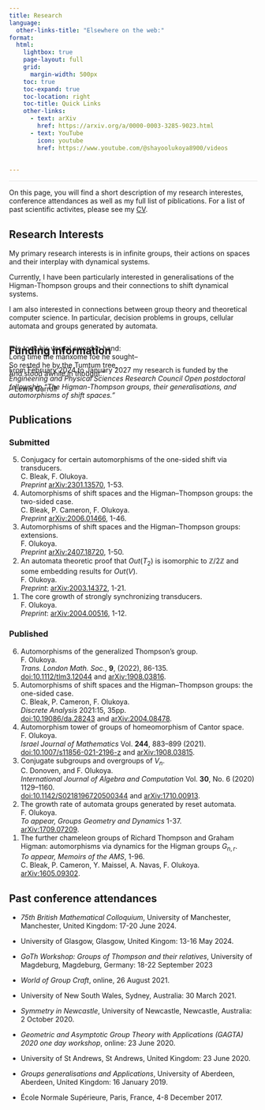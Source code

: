 ```yaml
---
title: Research
language:
  other-links-title: "Elsewhere on the web:"
format: 
  html:
    lightbox: true
    page-layout: full
    grid: 
      margin-width: 500px
    toc: true
    toc-expand: true
    toc-location: right
    toc-title: Quick Links
    other-links: 
      - text: arXiv
        href: https://arxiv.org/a/0000-0003-3285-9023.html
      - text: YouTube
        icon: youtube
        href: https://www.youtube.com/@shayoolukoya8900/videos
    
    
---
```

<hr style="opacity:0.1">




On this page, you will find a short description of my research interestes, conference attendances as well as my full list of piblications. For a list of past scientific activites, please see my [CV](./curriculumvitae.pdf){target="_blank"}.




## Research Interests


My primary research interests is in infinite groups, their actions on spaces and their interplay with dynamical systems. 


Currently, I have been particularly interested in generalisations of the Higman-Thompson groups and their connections to shift dynamical systems. 



I am also interested in connections between group theory and theoretical computer science. In particular, decision problems in groups, cellular automata and groups generated by automata.

::: {.column-margin style="position: fixed;"}


::: {.quote-container}

::: {.stylized-quote}

"He took his vorpal sword in hand: <br>
Long time the manxome foe he sought–<br>
So rested he by the Tumtum tree,<br>
And stood awhile in thought."

::: {.quote-attribution}
-- Lewis Carroll

:::

:::

:::

:::




## Funding information


From February 2024 to January 2027 my research is funded by the *Engineering and Physical Sciences Research Council Open postdoctoral fellowship "The Higman-Thompson groups, their generalisations, and automorphisms of shift spaces."*

  

## Publications



### Submitted

<ol reversed>


<li> Conjugacy for certain automorphisms of the one-sided shift via transducers. <br>
C. Bleak, F. Olukoya. <br> 
*Preprint* 	[arXiv:2301.13570](https://arxiv.org/abs/2301.13570), 1-53. </li> 

<li> Automorphisms of shift spaces and the Higman--Thompson groups: the two-sided case. <br> 
C. Bleak, P. Cameron, F. Olukoya. <br>
*Preprint* [arXiv:2006.01466](https://arxiv.org/abs/2006.01466), 1-46.</li>

<li> Automorphisms of shift spaces and the Higman--Thompson groups: extensions. <br>
F. Olukoya. <br>
*Preprint* [arXiv:2407.18720](https://arxiv.org/abs/2407.18720), 1-50. </li> 


<li> An automata theoretic proof that $Out(T_2)$ is isomorphic to $\mathbb{Z}/ 2\mathbb{Z}$ and some embedding results for $Out(V)$. <br>
F. Olukoya. <br>
*Preprint*:  [arXiv:2003.14372](https://arxiv.org/abs/2003.14372), 1-21.</li> 

<li> The core growth of strongly synchronizing transducers. <br>
F. Olukoya. <br>
*Preprint*:  [arXiv:2004.00516](https://arxiv.org/abs/2004.00516), 1-12.</li>


</ol>

### Published
<ol reversed>

<li>    Automorphisms of the generalized Thompson's group.<br>
  F. Olukoya.<br>
  *Trans. London Math. Soc.*, **9**, (2022), 86-135. <br>
  [doi:10.1112/tlm3.12044](https://doi.org/10.1112/tlm3.12044) and [arXiv:1908.03816](https://arxiv.org/abs/1908.03816).</li>

<li>  Automorphisms of shift spaces and the Higman--Thompson groups: the one-sided case. <br>
C. Bleak, P. Cameron, F. Olukoya. <br>
*Discrete Analysis* 2021:15, 35pp.<br>
  [doi:10.19086/da.28243](https://doi.org/10.19086/da.28243) and [arXiv:2004.08478](https://arxiv.org/abs/2004.08478).</li>

<li>  Automorphism tower of groups of homeomorphism of Cantor space.<br>
    F. Olukoya.<br>
    *Israel Journal of Mathematics* Vol. **244**, 883–899 (2021).<br> 
    [doi:10.1007/s11856-021-2196-z]( https://doi.org/10.1007/s11856-021-2196-z) and [arXiv:1908.03815](https://arxiv.org/abs/1908.03815).</li>

<li>  Conjugate subgroups and overgroups of $V_n$. <br> 
    C. Donoven, and F. Olukoya. <br>
    *International Journal of Algebra and Computation* Vol. **30**, No. 6 (2020) 1129--1160. <br> 
    [doi:10.1142/S0218196720500344](https://doi.org/10.1142/S0218196720500344) and [arXiv:1710.00913](https://arxiv.org/abs/1710.00913).</li> 


<li>   The growth rate of automata groups generated by reset automata.<br>
 F. Olukoya.<br> 
 *To appear, Groups Geometry and Dynamics* 1-37.<br> [arXiv:1709.07209](https://arxiv.org/abs/1709.07209).</li>


<li>  The further chameleon groups of Richard Thompson and Graham Higman: automorphisms via dynamics for the Higman groups $G_{n,r}$.<br> 
*To appear, Memoirs of the AMS*, 1-96. <br>
C. Bleak, P. Cameron, Y. Maissel, A. Navas, F. Olukoya. <br>
[arXiv:1605.09302](https://arxiv.org/abs/1605.09302).</li>

</ol>


## Past conference attendances

* _75th British Mathematical Colloquium_, University of Manchester, Manchester, United Kingdom: 17-20 June 2024.
* University of Glasgow, Glasgow, United Kingom: 13-16 May 2024.
*  *GoTh Workshop: Groups of Thompson and their relatives*, University of Magdeburg, Magdeburg, Germany: 18-22 September 2023
* *World of Group Craft*, online, 26 August 2021.
* University of New South Wales, Sydney, Australia: 30 March 2021.
* *Symmetry in Newcastle*, University of Newcastle, Newcastle, Australia: 2 October 2020.
* *Geometric and Asymptotic Group Theory with Applications (GAGTA) 2020 one day workshop*, online: 23 June 2020. 

* University of St Andrews, St Andrews, United Kingdom: 23 June 2020. 
* *Groups generalisations and Applications*, University of Aberdeen, Aberdeen, United Kingdom: 16 January 2019.
* École Normale Supérieure, Paris, France, 4-8 December 2017.


<!-- ## Link to videos with Collin -->
	
